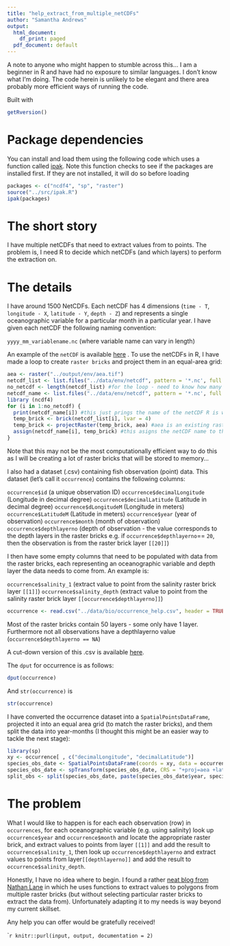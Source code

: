 ```yaml
---
title: "help_extract_from_multiple_netCDFs"
author: "Samantha Andrews"
output:
  html_document:
    df_print: paged
  pdf_document: default
---
```


A note to anyone who might happen to stumble across this... I am a beginner in R and have had no exposure to similar languages. I don't know what I'm doing. The code herein is unlikely to be elegant and there area probably more efficient ways of running the code.

Built with 
```r
getRversion()
```


# Package dependencies
You can install and load them using the following code which uses a function called [ipak](https://gist.github.com/stevenworthington/3178163). 
Note this function checks to see if the packages are installed first. If they are not installed, it will do so before loading
```r
packages <- c("ncdf4", "sp", "raster") 
source("../src/ipak.R")
ipak(packages)
```


# The short story

I have multiple netCDFs that need to extract values from to points. The problem is, I need R to decide which netCDFs (and which layers) to perform the extraction on.

# The details

I have around 1500 NetCDFs. Each netCDF has 4 dimensions (`time - T`, `longitude - X`, `latitude - Y`, `depth - Z`) and represents a single oceanographic variable for a particular month in a particular year. I have given each netCDF the following naming convention:

`yyyy_mm_variablename.nc` (where variable name can vary in length)

An example of the `netCDF` is available [here](https://drive.google.com/file/d/1y2XU5RzUBRLgTXkql667a5o_PVk5LMTP/view?usp=sharing) . To use the netCDFs in R, I have made a loop to create `raster bricks` and project them in an equal-area grid:

```r
aea <- raster("../output/env/aea.tif")
netcdf_list <- list.files("../data/env/netcdf", pattern = '*.nc', full.names = TRUE) #true means the full path is included
no_netcdf <- length(netcdf_list) #for the loop - need to know how many files to cycle through
netcdf_name <- list.files("../data/env/netcdf", pattern = '*.nc', full.names = FALSE) #false means the path is not included
library (ncdf4)
for (i in 1:no_netcdf) {
  print(netcdf_name[i]) #this just prings the name of the netCDF R is working on
  temp_brick <- brick(netcdf_list[i], lvar = 4)
  temp_brick <- projectRaster(temp_brick, aea) #aea is an existing raster in the projection I want that I created (environmental_data_preperation)
  assign(netcdf_name[i], temp_brick) #this asigns the netCDF name to the raster brick
}
```

Note that this may not be the most computationally efficient way to do this as I will be creating a lot of raster bricks that will be stored to memory… 

I also had a dataset (.csv) containing fish observation (point) data. This dataset (let's call it `occurrence`) contains the following columns:

`occurrence$id` (a unique observation ID)
`occurrence$decimalLongitude` (Longitude in decimal degree)
`occurrence$decimalLatitude` (Latitude in decimal degree)
`occurrence$dLongitudeM` (Longitude in meters)
`occurrence$LatitudeM` (Latitude in meters)
`occurrence$year` (year of observation)
`occurrence$month` (month of observation)
`occurrence$depthlayerno`  (depth of observation - the value corresponds to the depth layers in the raster bricks e.g. if `occurrence$depthlayerno`== `20`, then the observation is from the raster brick layer `[[20]]`)

I then have some empty columns that need to be populated with data from the raster bricks, each representing an oceanographic variable and depth layer the data needs to come from. An example is:

`occurrence$salinity_1` (extract value to point from the salinity raster brick layer `[[1]]`)
`occurrence$salinity_depth` (extract value to point from the salinity raster brick layer `[[occurrence$depthlayerno]]`)

```r
occurrence <- read.csv("../data/bio/occurrence_help.csv", header = TRUE)
```


Most of the raster bricks contain 50 layers - some only have 1 layer. Furthermore not all observations have a depthlayerno value (`occurrence$depthlayerno == NA`)

A cut-down version of this .csv is available [here](https://drive.google.com/file/d/13ZTZC48o2i0ZktobfukHjaTMh7Qbrfei/view?usp=sharing). 

The `dput` for occurrence is as follows:

```r
dput(occurrence)
```

And `str(occurrence)` is

```r
str(occurrence)
```

I have converted the occurrence dataset into a `SpatialPointsDataFrame`, projected it into an equal area grid (to match the raster bricks), and them split the data into year-months (I thought this might be an easier way to tackle the next stage):

```r
library(sp)
xy <- occurrence[ , c("decimalLongitude", "decimalLatitude")]
species_obs_date <- SpatialPointsDataFrame(coords = xy, data = occurrence, proj4string = CRS("+proj=longlat +datum=WGS84 +ellps=WGS84 +towgs84=0,0,0")) #convert into a spatialpoints dataframe to do the extraction
species_obs_date <- spTransform(species_obs_date, CRS = "+proj=aea +lat_1=50 +lat_2=70 +lat_0=40 +lon_0=-60 +x_0=0 +y_0=0 +ellps=GRS80 +datum=NAD83 +units=m +no_defs") #need to reproject.... note -60 used to be -91. Changed to 'straighten up'
split_obs <- split(species_obs_date, paste(species_obs_date$year, species_obs_date$month))
```

# The problem

What I would like to happen is for each  each observation (row) in `occurrences`, for each oceanographic variable (e.g. using salinity) look up `occurrence$year` and `occurrence$month` and locate the appropriate raster brick, and extract values to points from layer `[[1]]` and add the result to `occurrence$salinity_1`, then look up `occurrence$depthlayerno` and extract values to points from layer`[[depthlayerno]]` and add the result to `occurrence$salinity_depth`.

Honestly, I have no idea where to begin. I found a rather [neat blog from Nathan Lane](http://nathanlane.info/tutorial/2016/01/02/gisfunctional.html) in which he uses functions to extract values to polygons from multiple raster bricks (but without selecting particular raster bricks to extract the data from). Unfortunately adapting it to my needs is way beyond my current skillset.

Any help you can offer would be gratefully received!

```r
knitr::purl(input, output, documentation = 2)
``

